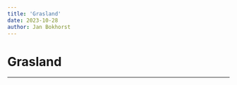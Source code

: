 ```yaml
---
title: 'Grasland'
date: 2023-10-28
author: Jan Bokhorst
---
```


# Grasland



---






       







